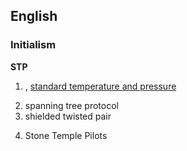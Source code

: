 ==English==
===Initialism===
'''STP'''
#{{chemistry}},{{physics}} [[standard temperature and pressure]]
# spanning tree protocol
# shielded twisted pair
# {{an alternative rock group from the mid-to-late 1990's}} Stone Temple Pilots